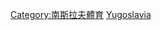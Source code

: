 {{Catnav|頁面分類|各種主題的頁面分類|按國家分類|各國體育|南斯拉夫體育}}
{{Catnav|頁面分類|各種主題的頁面分類|按國家分類|各國體育|各國足球}}
{{Catnav|頁面分類|...|球類運動|足球|各國足球}}
{{Catnav|頁面分類|...|体育|各國體育|南斯拉夫體育}}

{{Commons category|Association football in Yugoslavia}}

[[Category:南斯拉夫體育|Category:南斯拉夫體育]]
[[Category:歐洲各國足球|Yugoslavia]]